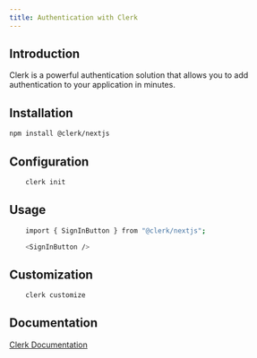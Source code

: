 ```yaml
---
title: Authentication with Clerk
---
```

 
## Introduction

Clerk is a powerful authentication solution that allows you to add authentication to your application in minutes.

## Installation

```bash
npm install @clerk/nextjs
```

## Configuration

```bash
    clerk init
```

## Usage

```bash
    import { SignInButton } from "@clerk/nextjs";

    <SignInButton />
```

## Customization

```bash
    clerk customize
```

## Documentation

[Clerk Documentation](https://clerk.com/docs)